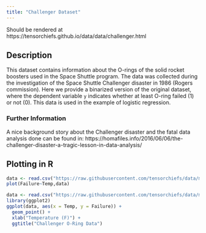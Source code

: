 ```yaml
---
title: "Challenger Dataset"
---
```

Should be rendered at https://tensorchiefs.github.io/data/data/challenger.html

## Description

This dataset contains information about the O-rings of the solid rocket boosters used in the Space Shuttle program. The data was collected during the investigation of the Space Shuttle Challenger disaster in 1986 (Rogers commission). Here we provide a binarized version of the original dataset, where the dependent variable `y` indicates whether at least O-ring failed (1) or not (0). This data is used in the example of logistic regression.

### Further Information
A nice background story about the Challenger disaster and the fatal data analysis done can be found in:
https://homafiles.info/2016/06/06/the-challenger-disaster-a-tragic-lesson-in-data-analysis/

## Plotting in R

```r
data <- read.csv("https://raw.githubusercontent.com/tensorchiefs/data/main/data/challenger.csv", stringsAsFactors = FALSE)
plot(Failure~Temp,data)
```


```r
data <- read.csv("https://raw.githubusercontent.com/tensorchiefs/data/main/data/challenger.csv", stringsAsFactors = FALSE)
library(ggplot2)
ggplot(data, aes(x = Temp, y = Failure)) +
  geom_point() + 
  xlab("Temperature (F)") +
  ggtitle("Challenger O-Ring Data")
```